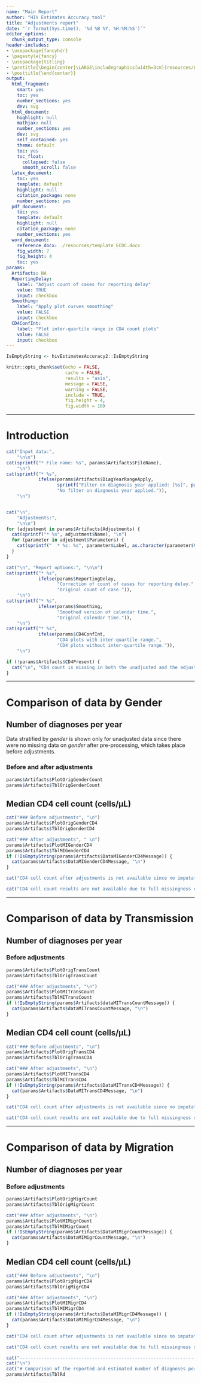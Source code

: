```yaml
---
name: "Main Report"
author: "HIV Estimates Accuracy tool"
title: "Adjustments report"
date: "`r format(Sys.time(), '%d %B %Y, %H:%M:%S')`"
editor_options:
  chunk_output_type: console
header-includes:
- \usepackage{fancyhdr}
- \pagestyle{fancy}
- \usepackage{titling}
- \pretitle{\begin{center}\LARGE\includegraphics[width=3cm]{resources/ECDC_logo.pdf}\\[\bigskipamount]}
- \posttitle{\end{center}}
output:
  html_fragment:
    smart: yes
    toc: yes
    number_sections: yes
    dev: svg
  html_document:
    highlight: null
    mathjax: null
    number_sections: yes
    dev: svg
    self_contained: yes
    theme: default
    toc: yes
    toc_float:
      collapsed: false
      smooth_scroll: false
  latex_document:
    toc: yes
    template: default
    highlight: null
    citation_package: none
    number_sections: yes
  pdf_document:
    toc: yes
    template: default
    highlight: null
    citation_package: none
    number_sections: yes
  word_document:
    reference_docx: ./resources/template_ECDC.docx
    fig_width: 7
    fig_height: 4
    toc: yes
params:
  Artifacts: NA
  ReportingDelay:
    label: "Adjust count of cases for reporting delay"
    value: TRUE
    input: checkbox
  Smoothing:
    label: "Apply plot curves smoothing"
    value: FALSE
    input: checkbox
  CD4ConfInt:
    label: "Plot inter-quartile range in CD4 count plots"
    value: FALSE
    input: checkbox
---
```


```r

IsEmptyString <- hivEstimatesAccuracy2::IsEmptyString

knitr::opts_chunk$set(echo = FALSE,
                      cache = FALSE,
                      results = "asis",
                      message = FALSE,
                      warning = FALSE,
                      include = TRUE,
                      fig.height = 4,
                      fig.width = 10)
```

--------------------------------------------------------------------------------

# Introduction

```r
cat("Input data:",
    "\n\n")
cat(sprintf("* File name: %s", params$Artifacts$FileName),
    "\n")
cat(sprintf("* %s",
            ifelse(params$Artifacts$DiagYearRangeApply,
                   sprintf("Filter on diagnosis year applied: [%s]", paste(params$Artifacts$DiagYearRange, collapse = ", ")),
                   "No filter on diagnosis year applied.")),
    "\n")


cat("\n",
    "Adjustments:",
    "\n\n")
for (adjustment in params$Artifacts$Adjustments) {
  cat(sprintf("* %s", adjustment$Name), "\n")
  for (parameter in adjustment$Parameters) {
    cat(sprintf("  * %s: %s", parameter$Label, as.character(parameter$Value)), "\n")
  }
}

cat("\n", "Report options:", "\n\n")
cat(sprintf("* %s",
            ifelse(params$ReportingDelay,
                   "Correction of count of cases for reporting delay.",
                   "Original count of case.")),
    "\n")
cat(sprintf("* %s",
            ifelse(params$Smoothing,
                   "Smoothed version of calendar time.",
                   "Original calendar time.")),
    "\n")
cat(sprintf("* %s",
            ifelse(params$CD4ConfInt,
                   "CD4 plots with inter-quartile range.",
                   "CD4 plots without inter-quartile range.")),
    "\n")

if (!params$Artifacts$CD4Present) {
  cat("\n", "CD4 count is missing in both the unadjusted and the adjusted data. All CD4 related tables and figures are omitted in this report.", "\n")
}
```

--------------------------------------------------------------------------------

# Comparison of data by Gender

## Number of diagnoses per year

Data stratified by *gender* is shown only for unadjusted data since there were
no missing data on *gender* after pre-processing, which takes place before
adjustments.

### Before and after adjustments

```r
params$Artifacts$PlotOrigGenderCount
params$Artifacts$TblOrigGenderCount
```

## Median CD4 cell count (cells/&micro;L)

```r
cat("### Before adjustments", "\n")
params$Artifacts$PlotOrigGenderCD4
params$Artifacts$TblOrigGenderCD4
```

```r
cat("### After adjustments", " \n")
params$Artifacts$PlotMIGenderCD4
params$Artifacts$TblMIGenderCD4
if (!IsEmptyString(params$Artifacts$DataMIGenderCD4Message)) {
  cat(params$Artifacts$DataMIGenderCD4Message, "\n")
}
```

```r
cat("CD4 cell count after adjustments is not available since no imputation adjustements have been run.", "\n")
```

```r
cat("CD4 cell count results are not available due to full missingness of this attribute in the input data.", "\n")
```

--------------------------------------------------------------------------------

# Comparison of data by Transmission

## Number of diagnoses per year

### Before adjustments

```r
params$Artifacts$PlotOrigTransCount
params$Artifacts$TblOrigTransCount
```

```r
cat("### After adjustments", "\n")
params$Artifacts$PlotMITransCount
params$Artifacts$TblMITransCount
if (!IsEmptyString(params$Artifacts$dataMITransCountMessage)) {
  cat(params$Artifacts$dataMITransCountMessage, "\n")
}
```

## Median CD4 cell count (cells/&micro;L)

```r
cat("### Before adjustments", "\n")
params$Artifacts$PlotOrigTransCD4
params$Artifacts$TblOrigTransCD4
```

```r
cat("### After adjustments", "\n")
params$Artifacts$PlotMITransCD4
params$Artifacts$TblMITransCD4
if (!IsEmptyString(params$Artifacts$DataMITransCD4Message)) {
  cat(params$Artifacts$DataMITransCD4Message, "\n")
}
```

```r
cat("CD4 cell count after adjustments is not available since no imputation adjustements have been run.", "\n")
```

```r
cat("CD4 cell count results are not available due to full missingness of this attribute in the input data.", "\n")
```

--------------------------------------------------------------------------------

# Comparison of data by Migration

## Number of diagnoses per year

### Before adjustments

```r
params$Artifacts$PlotOrigMigrCount
params$Artifacts$TblOrigMigrCount
```

```r
cat("### After adjustments", "\n")
params$Artifacts$PlotMIMigrCount
params$Artifacts$TblMIMigrCount
if (!IsEmptyString(params$Artifacts$DataMIMigrCountMessage)) {
  cat(params$Artifacts$DataMIMigrCountMessage, "\n")
}
```

## Median CD4 cell count (cells/&micro;L)

```r
cat("### Before adjustments", "\n")
params$Artifacts$PlotOrigMigrCD4
params$Artifacts$TblOrigMigrCD4
```

```r
cat("### After adjustments", "\n")
params$Artifacts$PlotMIMigrCD4
params$Artifacts$TblMIMigrCD4
if (!IsEmptyString(params$Artifacts$DataMIMigrCD4Message)) {
  cat(params$Artifacts$DataMIMigrCD4Message, "\n")
}
```

```r
cat("CD4 cell count after adjustments is not available since no imputation adjustements have been run.", "\n")
```

```r
cat("CD4 cell count results are not available due to full missingness of this attribute in the input data.", "\n")
```

```r
cat("-------------------------------------------------------------------", "\n")
cat("\n")
cat("# Comparison of the reported and estimated number of diagnoses per year", "\n")
params$Artifacts$TblRd
```
